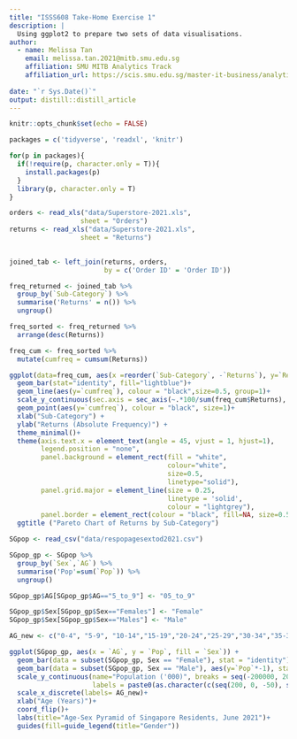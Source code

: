 ```yaml
---
title: "ISSS608 Take-Home Exercise 1"
description: |
  Using ggplot2 to prepare two sets of data visualisations.
author:
  - name: Melissa Tan 
    email: melissa.tan.2021@mitb.smu.edu.sg
    affiliation: SMU MITB Analytics Track
    affiliation_url: https://scis.smu.edu.sg/master-it-business/analytics-track/curriculum?gclid=CjwKCAiA3L6PBhBvEiwAINlJ9EJwYxpaZv-zPxR0UMntDh37TrlWU7jwXP9Dcu9jvWvN8uEJsOWzTRoCqrQQAvD_BwE
    
date: "`r Sys.Date()`"
output: distill::distill_article
---
```


```r
knitr::opts_chunk$set(echo = FALSE)
```
```r
packages = c('tidyverse', 'readxl', 'knitr')

for(p in packages){
  if(!require(p, character.only = T)){
    install.packages(p)
  }
  library(p, character.only = T)
}
```

```r
orders <- read_xls("data/Superstore-2021.xls",
                  sheet = "Orders")
returns <- read_xls("data/Superstore-2021.xls",
                  sheet = "Returns")
                  
```

```r
joined_tab <- left_join(returns, orders,
                        by = c('Order ID' = 'Order ID'))
```

```r
freq_returned <- joined_tab %>%
  group_by(`Sub-Category`) %>%
  summarise('Returns' = n()) %>%
  ungroup()
```

```r
freq_sorted <- freq_returned %>%
  arrange(desc(Returns))
```

```r
freq_cum <- freq_sorted %>%
  mutate(cumfreq = cumsum(Returns))
```

```r
ggplot(data=freq_cum, aes(x =reorder(`Sub-Category`, -`Returns`), y=`Returns`))+
  geom_bar(stat="identity", fill="lightblue")+
  geom_line(aes(y=`cumfreq`), colour = "black",size=0.5, group=1)+
  scale_y_continuous(sec.axis = sec_axis(~.*100/sum(freq_cum$Returns), name = "Percentage (%)"))+
  geom_point(aes(y=`cumfreq`), colour = "black", size=1)+
  xlab("Sub-Category") +
  ylab("Returns (Absolute Frequency)") +
  theme_minimal()+
  theme(axis.text.x = element_text(angle = 45, vjust = 1, hjust=1),
        legend.position = "none",
        panel.background = element_rect(fill = "white",
                                        colour="white",
                                        size=0.5,
                                        linetype="solid"),
        panel.grid.major = element_line(size = 0.25,
                                        linetype = 'solid',
                                        colour = "lightgrey"),
        panel.border = element_rect(colour = "black", fill=NA, size=0.5))+
  ggtitle ("Pareto Chart of Returns by Sub-Category")


```

```r
SGpop <- read_csv("data/respopagesextod2021.csv")

SGpop_gp <- SGpop %>%
  group_by(`Sex`,`AG`) %>%
  summarise('Pop'=sum(`Pop`)) %>%
  ungroup()

SGpop_gp$AG[SGpop_gp$AG=="5_to_9"] <- "05_to_9"

SGpop_gp$Sex[SGpop_gp$Sex=="Females"] <- "Female"
SGpop_gp$Sex[SGpop_gp$Sex=="Males"] <- "Male"

AG_new <- c("0-4", "5-9", "10-14","15-19","20-24","25-29","30-34","35-39","40-44","45-49","50-54","55-59","60-64","65-69","70-74","75-79","80-84","85-89","90 & over")

```

```r
ggplot(SGpop_gp, aes(x = `AG`, y = `Pop`, fill = `Sex`)) + 
  geom_bar(data = subset(SGpop_gp, Sex == "Female"), stat = "identity") + 
  geom_bar(data = subset(SGpop_gp, Sex == "Male"), aes(y=`Pop`*-1), stat = "identity") + 
  scale_y_continuous(name="Population ('000)", breaks = seq(-200000, 200000, 50000),
                     labels = paste0(as.character(c(seq(200, 0, -50), seq(50, 200, 50))))) + 
  scale_x_discrete(labels= AG_new)+
  xlab("Age (Years)")+
  coord_flip()+
  labs(title="Age-Sex Pyramid of Singapore Residents, June 2021")+
  guides(fill=guide_legend(title="Gender"))
```



